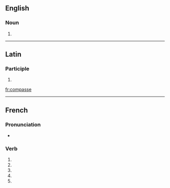 ==English==

===Noun===
{{en-noun}}

# {{obsolete spelling of|compass}}

----

==Latin==

===Participle===
{{la-part-form|compasse}}

# {{inflection of|compassus|compassus|voc|m|s|lang=la}}


[[fr:compasse]]

----
{{also|compassé}}
==French==

===Pronunciation===
* {{homophones|compassent|compasses}}

===Verb===
{{fr-verb form}}

# {{conjugation of|compasser||1|s|pres|ind|lang=fr}}
# {{conjugation of|compasser||3|s|pres|ind|lang=fr}}
# {{conjugation of|compasser||1|s|pres|sub|lang=fr}}
# {{conjugation of|compasser||1|s|pres|sub|lang=fr}}
# {{conjugation of|compasser||2|s|imp|lang=fr}}

{{rfc-auto}}